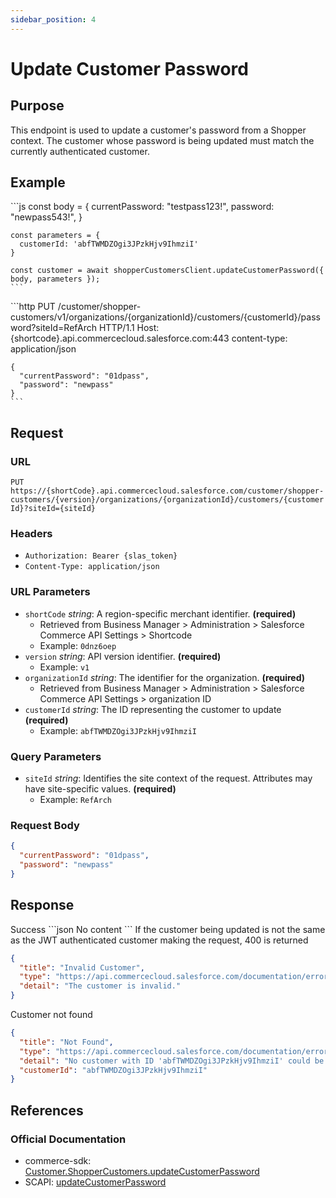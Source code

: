 ```yaml
---
sidebar_position: 4
---
```



# Update Customer Password

## Purpose

This endpoint is used to update a customer's password from a Shopper context. The customer whose password is being updated must match the currently authenticated customer.

## Example

<Tabs>
  <TabItem value="commerce-sdk" label="Commerce SDK">
    ```js
    const body = {
      currentPassword: "testpass123!",
      password: "newpass543!",
    }

    const parameters = {
      customerId: 'abfTWMDZOgi3JPzkHjv9IhmziI'
    }

    const customer = await shopperCustomersClient.updateCustomerPassword({ body, parameters });
    ```

  </TabItem>
  <TabItem value="scapi" label="SCAPI">
    ```http
    PUT /customer/shopper-customers/v1/organizations/{organizationId}/customers/{customerId}/password?siteId=RefArch HTTP/1.1
    Host: {shortcode}.api.commercecloud.salesforce.com:443
    content-type: application/json

    {
      "currentPassword": "01dpass",
      "password": "newpass"
    }
    ```

  </TabItem>
</Tabs>

## Request

### URL

`PUT https://{shortCode}.api.commercecloud.salesforce.com/customer/shopper-customers/{version}/organizations/{organizationId}/customers/{customerId}?siteId={siteId}`

### Headers

- `Authorization: Bearer {slas_token}`
- `Content-Type: application/json`

### URL Parameters

- `shortCode` _string_: A region-specific merchant identifier. **(required)**
  - Retrieved from Business Manager > Administration > Salesforce Commerce API Settings > Shortcode
  - Example: `0dnz6oep`
- `version` _string_: API version identifier. **(required)**
  - Example: `v1`
- `organizationId` _string_: The identifier for the organization. **(required)**
  - Retrieved from Business Manager > Administration > Salesforce Commerce API Settings > organization ID
- `customerId` _string_: The ID representing the customer to update **(required)**
  - Example: `abfTWMDZOgi3JPzkHjv9IhmziI`

### Query Parameters

- `siteId` _string_: Identifies the site context of the request. Attributes may have site-specific values. **(required)**
  - Example: `RefArch`

### Request Body

```json
{
  "currentPassword": "01dpass",
  "password": "newpass"
}
```

## Response

<Tabs>
  <TabItem value="204" label="204">
  Success
  ```json
  No content
  ```
  </TabItem>
  <TabItem value="400" label="400">
  If the customer being updated is not the same as the JWT authenticated customer making the request, 400 is returned

```json
{
  "title": "Invalid Customer",
  "type": "https://api.commercecloud.salesforce.com/documentation/error/v1/errors/invalid-customer",
  "detail": "The customer is invalid."
}
```

  </TabItem>
  <TabItem value="404" label="404">
  Customer not found

```json
{
  "title": "Not Found",
  "type": "https://api.commercecloud.salesforce.com/documentation/error/v1/errors/not-found",
  "detail": "No customer with ID 'abfTWMDZOgi3JPzkHjv9IhmziI' could be found.",
  "customerId": "abfTWMDZOgi3JPzkHjv9IhmziI"
}
```

  </TabItem>
</Tabs>

## References

### Official Documentation

- commerce-sdk: [Customer.ShopperCustomers.updateCustomerPassword](https://salesforcecommercecloud.github.io/commerce-sdk/classes/customer.shoppercustomers.html#updatecustomerpassword)
- SCAPI: [updateCustomerPassword](https://developer.salesforce.com/docs/commerce/commerce-api/references/shopper-customers?meta=updateCustomerPassword)
